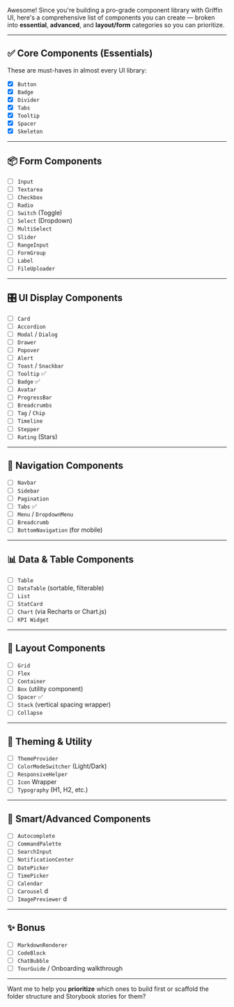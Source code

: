 Awesome! Since you're building a pro-grade component library with Griffin UI, here's a comprehensive list of components you can create — broken into **essential**, **advanced**, and **layout/form** categories so you can prioritize.

---

## ✅ **Core Components** (Essentials)
These are must-haves in almost every UI library:

- [x] `Button`
- [x] `Badge`
- [x] `Divider`
- [x] `Tabs`
- [x] `Tooltip`
- [x] `Spacer`
- [x] `Skeleton`

---

## 📦 **Form Components**

- [ ] `Input`
- [ ] `Textarea`
- [ ] `Checkbox`
- [ ] `Radio`
- [ ] `Switch` (Toggle)
- [ ] `Select` (Dropdown)
- [ ] `MultiSelect`
- [ ] `Slider`
- [ ] `RangeInput`
- [ ] `FormGroup`
- [ ] `Label`
- [ ] `FileUploader`

---

## 🎛️ **UI Display Components**

- [ ] `Card`
- [ ] `Accordion`
- [ ] `Modal` / `Dialog`
- [ ] `Drawer`
- [ ] `Popover`
- [ ] `Alert`
- [ ] `Toast` / `Snackbar`
- [ ] `Tooltip` ✅
- [ ] `Badge` ✅
- [ ] `Avatar`
- [ ] `ProgressBar`
- [ ] `Breadcrumbs`
- [ ] `Tag` / `Chip`
- [ ] `Timeline`
- [ ] `Stepper`
- [ ] `Rating` (Stars)

---

## 🔁 **Navigation Components**

- [ ] `Navbar`
- [ ] `Sidebar`
- [ ] `Pagination`
- [ ] `Tabs` ✅
- [ ] `Menu` / `DropdownMenu`
- [ ] `Breadcrumb`
- [ ] `BottomNavigation` (for mobile)

---

## 📊 **Data & Table Components**

- [ ] `Table`
- [ ] `DataTable` (sortable, filterable)
- [ ] `List`
- [ ] `StatCard`
- [ ] `Chart` (via Recharts or Chart.js)
- [ ] `KPI Widget`

---

## 📐 **Layout Components**

- [ ] `Grid`
- [ ] `Flex`
- [ ] `Container`
- [ ] `Box` (utility component)
- [ ] `Spacer` ✅
- [ ] `Stack` (vertical spacing wrapper)
- [ ] `Collapse`

---

## 🎨 **Theming & Utility**

- [ ] `ThemeProvider`
- [ ] `ColorModeSwitcher` (Light/Dark)
- [ ] `ResponsiveHelper`
- [ ] `Icon` Wrapper
- [ ] `Typography` (H1, H2, etc.)

---

## 🧠 Smart/Advanced Components

- [ ] `Autocomplete`
- [ ] `CommandPalette`
- [ ] `SearchInput`
- [ ] `NotificationCenter`
- [ ] `DatePicker`
- [ ] `TimePicker`
- [ ] `Calendar` 
- [ ] `Carousel` d
- [ ] `ImagePreviewer` d

---

## ✨ Bonus

- [ ] `MarkdownRenderer`
- [ ] `CodeBlock`
- [ ] `ChatBubble`
- [ ] `TourGuide` / Onboarding walkthrough

---

Want me to help you **prioritize** which ones to build first or scaffold the folder structure and Storybook stories for them?